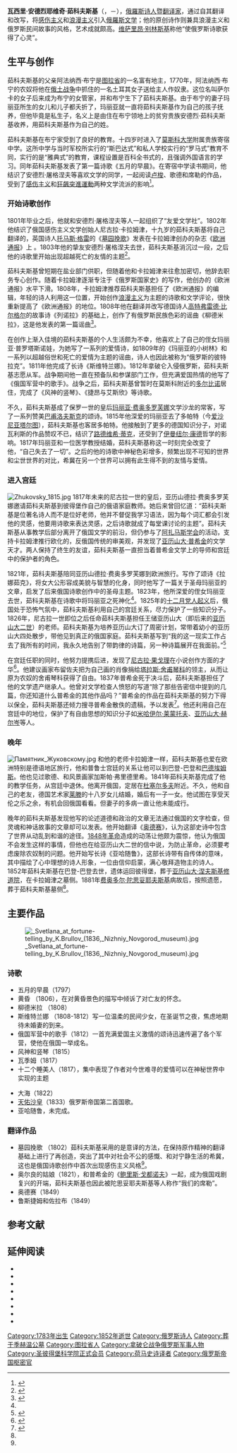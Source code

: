 {{Expand language|1=ru|time=2020-06-12T23:53:13+00:00}}
{{Infobox writer
| name            = 瓦西里·安德烈耶维奇·茹科夫斯基
| image           = Bryullov portrait of Zhukovsky.jpg
| imagesize       = 200px
| caption         = 
| pseudonym       =
| birth_name       =
| birth_date       = {{OldStyleDate|1783年|2月9日|1月29日}}
| birth_place      = {{flagicon|Russia}} [[俄罗斯帝国|俄罗斯帝国]][[图拉州|图拉州]]米申斯克村
| death_date       = {{OldStyleDate|1852年|4月24日|4月12日}}
| death_place      = {{flagicon image|Flagge Großherzogtum Baden (1891–1918).svg}} [[巴登大公國|巴登大公國]][[巴登-巴登|巴登-巴登]]（今屬{{GER}}）
| occupation      = [[诗人|诗人]]、[[翻译家|翻译家]]
| nationality     = [[俄羅斯|俄羅斯]]
| period          = 
| genre           = 
| subject         =
| movement        = 
| notableworks    = [[斯维特兰娜|斯维特兰娜]]、[[十二个睡美人|十二个睡美人]]
| spouse          = 
| partner         =
| children        = 
| relatives       =
| influences      = 歌德、席勒、尼古拉·卡拉姆津
| influenced      = 亚历山大·普希金、尼古莱·果戈理
| awards          =
| signature       = ZhukovskyVASignature.png
| website         =
| portaldisp      =
}}

'''瓦西里·安德烈耶维奇·茹科夫斯基'''（{{lang-rus|Васи́лий Андре́евич Жуко́вский|p=vɐˈsʲilʲɪj ɐˈndrʲejɪvʲɪtɕ ʐʊˈkofskʲɪj}}，{{OldStyleDate|1783年|2月9日|1月29日}}－{{OldStyleDate|1852年|4月24日|4月12日}}），[[俄羅斯|俄羅斯]][[诗人|诗人]]暨[[翻译家|翻译家]]，通过自其翻译和改写，将[[感伤主义|感伤主义]]和[[浪漫主义|浪漫主义]]引入[[俄羅斯文学|俄羅斯文学]]；他的原创诗作则兼具浪漫主义和俄罗斯民间故事的风格，艺术成就颇高。[[维萨里昂·别林斯基|维萨里昂·别林斯基]]称他“使俄罗斯诗歌获得了心灵”。

==生平与创作==
茹科夫斯基的父亲阿法纳西·布宁是[[图拉省|图拉省]]的一名富有地主，1770年，阿法纳西·布宁的农奴将他在[[俄土战争|俄土战争]]中抓住的一名土耳其女子送给主人作奴隶。这位名叫萨尔卡的女子后来成为布宁的女管家，并和布宁生下了茹科夫斯基。由于布宁的妻子玛丽亚所生的女儿和儿子都夭折了，玛丽亚就一直将茹科夫斯基作为自己的孩子抚养，但他毕竟是私生子，名义上是由住在布宁领地上的贫穷贵族安德烈·茹科夫斯基收养，用茹科夫斯基作为自己的姓。

茹科夫斯基在布宁家受到了良好的教育。十四岁时进入了[[莫斯科大学|莫斯科大学]]附属贵族寄宿中学。这所中学与当时军校所实行的“斯巴达式”和私人学校实行的“罗马式”教育不同，实行的是“雅典式”的教育，课程设置是百科全书式的，且强调外国语言的学习。同年茹科夫斯基发表了第一篇诗歌《五月的早晨》。在寄宿中学读书期间，他结识了安德烈·屠格涅夫等喜欢文学的同学，一起阅读[[卢梭|卢梭]]、歌德和席勒的作品，受到了[[感伤主义|感伤主义]]和[[狂飆突進運動|狂飆突進運動]]两种文学流派的影响<ref name="literature">{{cite book|author=Andrew Baruch Wachtel, Ilya Vinitsky|title=Russian Literature|publisher=Wiley|year=2013|isbn=9780745654577|pages=69-76}}</ref>。

===开始诗歌创作===
1801年毕业之后，他就和安德烈·屠格涅夫等人一起组织了“友爱文学社”。1802年他结识了俄国感伤主义文学创始人尼古拉·卡拉姆津，十九岁的茹科夫斯基将自己翻译的，英国诗人[[托马斯·格雷|托马斯·格雷]]的《[[墓园挽歌|墓园挽歌]]》发表在卡拉姆津创办的杂志《[[欧洲通报|欧洲通报]]》上 。1803年他的挚友安德烈·屠格涅夫去世，茹科夫斯基消沉过一段，之后他的诗歌里开始出现超越死亡的友情的主题<ref name="zhukovsky">{{cite book|author=Irina Semenko|title=Vasily Zhukovsky|url=https://archive.org/details/vasilyzhukovsky00seme|publisher=Twayne|year=1976|isbn=0-80572995-X}}</ref>{{rp|13-15}}。

茹科夫斯基曾短期在盐业部门供职，但随着他和卡拉姆津来往愈加密切，他辞去职务专心创作。随着卡拉姆津逐渐专注于《俄罗斯国家史》的写作，他创办的《欧洲通报》水平下滑。1808年，卡拉姆津推荐茹科夫斯基担任了《欧洲通报》的编辑，年轻的诗人利用这一位置，开始创作[[浪漫主义|浪漫主义]]为主题的诗歌和文学评论，很快重新提高了《欧洲通报》的地位。1808年他在翻译并改写德国诗人[[高特弗雷德·比尔格尔|高特弗雷德·比尔格尔]]的故事诗《列诺拉》的基础上，创作了有俄罗斯民族色彩的谣曲《柳德米拉》，这是他发表的第一篇谣曲<ref name="encyclopedia">{{cite book|title=中国大百科全书 （第二版），第18卷，茹科夫斯基条目|publisher=中国大百科全书出版社|year=2003|pages=532-533}}</ref>。

在创作上渐入佳境的茹科夫斯基的个人生活颇为不幸，他喜欢上了自己的侄女玛丽亚·普罗塔斯诺娃，为她写了一系列的爱情诗，如1809年的《玛丽亚的小树林》和一系列以超越俗世和死亡的爱情为主题的谣曲，诗人也因此被称为“俄罗斯的彼特拉克”。1811年他完成了长诗《斯维特兰娜》。1812年拿破仑入侵俄罗斯，茹科夫斯基志愿从军。战争期间他一直在预备队和参谋部门工作，但充满爱国热情的他写了《俄国军营中的歌手》。战争之后，茹科夫斯基曾暂时在莫斯科附近的[[多尔比诺|多尔比诺]]居住，完成了《风神的竖琴》、《捷昂与艾斯欣》等诗歌。

不久，茹科夫斯基成了保罗一世的皇后[[玛丽亚·费奥多罗芙娜皇后_(保罗一世)|玛丽亚·费奥多罗芙娜]]文学沙龙的常客，写了一系列赞美[[巴甫洛夫斯克|巴甫洛夫斯克]]的颂诗。1815年他深爱的玛丽亚去了多帕特（今[[爱沙尼亚|爱沙尼亚]][[塔尔图|塔尔图]]），茹科夫斯基也客居多帕特。他接触到了更多的德国知识分子，对诺瓦利斯的作品赞叹不已，结识了[[路德维希·蒂克|路德维希·蒂克]]，还受到了[[伊曼纽尔·康德|伊曼纽尔·康德]]哲学的影响。1817年玛丽亚和一位医学教授结婚，茹科夫斯基称这一时刻完全改变了他，“自己失去了一切”{{R|zhukovsky|pages=25-26}}。之后的他的诗歌中神秘色彩增多，频繁出现不可知的世界和尘世世界的对比，希冀在另一个世界可以拥有此生得不到的友情与爱情。

===进入宫廷===
[[File:Zhukovsky_1815.jpg|thumb]]
1817年未来的尼古拉一世的皇后，亚历山德拉·费奥多罗芙娜邀请茹科夫斯基到彼得堡作自己的俄语家庭教师。她后来曾回忆道：“茹科夫斯基是位著名诗人而不是位好老师，他并不督促我学习语法，因为每个词汇都会引发他的灵感，他要用诗歌来表达灵感，之后诗歌就成了每堂课讨论的主题”{{R|zhukovsky|pages=27}}。茹科夫斯基从事教学后部分离开了俄国文学的前沿，但仍参与了[[阿扎马斯学会|阿扎马斯学会]]的活动，支持卡拉姆津推行欧化的，反俄国传统的审美观，并发现了[[亚历山大·普希金|亚历山大·普希金]]的文学天才。两人保持了终生的友谊，茹科夫斯基一直担当着普希金文学上的导师和宫廷中的保护者的角色。

1821年，茹科夫斯基陪同亚历山德拉·费奥多罗芙娜到欧洲旅行。写作了颂诗《拉娜茹克》，将女大公形容成美貌与智慧的化身，同时他写了一篇关于圣母玛丽亚的文章，启发了后来俄国诗歌创作中的圣母主题。1823年，他所深爱的侄女玛丽亚去世，茹科夫斯基在诗歌中将玛丽亚之死神化<ref name="literature"></ref>。1825年的[[十二月党人起义|十二月党人起义]]后，俄国处于恐怖气氛中，茹科夫斯基利用自己的宫廷关系，尽力保护了一些知识分子。1826年，尼古拉一世即位之后任命茹科夫斯基担任王储亚历山大（即后来的[[亚历山大二世|亚历山大二世]]）的老师。茹科夫斯基为培养亚历山大订了周密计划，常带着幼小的亚历山大四处散步，带他见到真正的俄国家庭。茹科夫斯基写到“我的这一现实工作占去了我所有的时间，我永久地告别了带韵律的诗篇，另一种诗篇展开在我面前。”<ref name="tsar">{{cite book|author=Edvard Radzinsky|title=Alexander II:The Last Great Tsar|publisher=simon & schuster|year=2006|isbn= 9780743284264|pages=49}}</ref>

在宫廷任职的同时，他努力提携后进，发现了[[尼古拉·果戈理|尼古拉·果戈理]]在小说创作方面的才华<ref>{{cite book|author=Vladimir Vladimirovič Nabokov|title=Nicoly Gogol|url=https://archive.org/details/nikolaigogol0000nabo_w3t1|publisher=New Directions Publishing|year=1961|pages=[https://archive.org/details/nikolaigogol0000nabo_w3t1/page/28 28]}}</ref>。他建议画家布留佐夫把为自己画的肖像捐给[[塔拉斯·舍甫琴科|塔拉斯·舍甫琴科]]的领主，从而让原为农奴的舍甫琴科获得了自由。1837年普希金死于决斗后，茹科夫斯基担任了他的文学遗产继承人。他曾对文学检查人愤怒的写道“除了那些告密信中提到的几篇，你还知道什么普希金的其他作品吗？”普希金的作品在茹科夫斯基的努力下得以保全，茹科夫斯基还倾力搜寻普希金散佚的遗稿，予以发表<ref>{{cite book|author=Marcus C. Levitt|title=Russian literary Politics and the Pushkin celebration of 1880|url=https://archive.org/details/russianliteraryp0000levi|publisher=Cornell Universiy Press|year=1989|pages=[https://archive.org/details/russianliteraryp0000levi/page/n35 18]-19}}</ref>。他还利用自己在宫廷中的地位，保护了有自由思想的知识分子如[[米哈伊尔·莱蒙托夫|米哈伊尔·莱蒙托夫]]、[[亚历山大·赫尔岑|亚历山大·赫尔岑]]等人。

===晚年===
[[File:Памятник_Жуковскому.jpg|thumb]]
和他的老师卡拉姆津一样，茹科夫斯基也爱在欧洲特别是德语地区旅行，他和普鲁士宫廷的关系让他可以到巴登-巴登和[[巴德埃姆斯|巴德埃姆斯]]。他也见过歌德、和风景画家加斯帕·弗里德里希。1841年茹科夫斯基完成了他的教学任务，从宫廷中退休。他离开俄国，定居在[[杜塞尔多夫|杜塞尔多夫]]附近。不久，他和自己的老友，德国艺术家[[莱滕|莱滕]]的十八岁女儿结婚，婚后有一子一女。他试图在享受天伦之乐之余，有机会回俄国看看。但妻子的多病一直让他未能成行。

晚年的茹科夫斯基发现他写的论述道德和政治的文章无法通过俄国的文字检查，但灵魂和神话故事的文章却可以发表。他开始翻译《[[奥德赛|奥德赛]]》，认为这部史诗中包含了世界从动乱到和谐的途径。[[1848年革命|1848年革命]]造成的动荡让他颇为震惊，他认为俄国不会发生这样的事情，但他也在给亚历山大二世的信中说，为防止革命，必须要考虑废除农奴制的问题{{R|zhukovsky|pages=35}}。他开始写长诗《亚哈随鲁》，这部长诗带有自传体的意味，其中描绘了心中理想的诗人形象，一位由信仰启蒙，满心敬拜造物主的诗人。1852年茹科夫斯基在巴登-巴登去世，遗体运回彼得堡，葬于[[亚历山大·涅夫斯基修道院|亚历山大·涅夫斯基修道院]]，在卡拉姆津之墓侧。1881年[[费奥多尔·陀思妥耶夫斯基|费奥多尔·陀思妥耶夫斯基]]病故后，按照遗愿，葬于茹科夫斯基墓侧<ref name="literature"></ref>。

==主要作品==
[[File:_Svetlana_at_fortune-telling_by_K.Brullov_(1836,_Nizhniy_Novgorod_museum).jpg|thumb]]
===诗歌===
*五月的早晨（1797）
*黄昏 （1806），在对黄昏景色的描写中倾诉了对亡友的怀念。
*柳德米拉 （1808）
*斯维特兰娜 （1808-1812）写一位温柔的民间少女，在圣诞节之夜，焦虑地期待未婚妻的到来。
*俄国军营中的歌手（1812）一首充满爱国主义激情的颂诗迅速传遍了各个军营，使他在俄国一举成名。
*风神和竖琴（1815）
*瓦季姆（1817）
*十二个睡美人（1817），集中表现了作者对今世难寻的爱情可以在神秘世界中实现的主题
{{Quotation|
:困顿的心田里重新漾起,
:对那个神秘世界的企望耿耿；
:竖琴又回响起很久以前的旋律,
:宛若精灵振翮,依稀可闻；
:对过去了的幸福的怀恋
:重新温暖了我冰凉的灵魂；
:我所亲近的一切在远方纷呈,
:往事历历在目,就像当初一样栩栩如生<ref name="十二个睡美人">{{cite book|author=茹科夫斯基著、黄成来，金留春译|title=十二个睡美人：茹科夫斯基诗选|publisher=上海译文出版社|year=1989}}</ref> 。}}
*大海（1822）
*[[天佑沙皇|天佑沙皇]]（1833）俄罗斯帝国第二首国歌。
*亚哈随鲁，未完成。

===翻译作品===
*墓园挽歌 （1802）茹科夫斯基采用的是意译的方法，在保持原作精神的翻译基础上进行了再创造，突出了其中对社会不公的感慨、和对宁静生活的希冀，这也是俄国诗歌创作中首次出现感伤主义风格<ref name="literature"></ref>。
*奥尔良的姑娘（1821），和普希金的《[[鲍里斯·戈都诺夫|鲍里斯·戈都诺夫]]》一起，成为俄国戏剧复兴的开端，茹科夫斯基也因此被陀思妥耶夫斯基等人称作“我们的席勒”。
*奥德赛（1849）
*鲁斯捷姆和佐拉布（1849）

==参考文献==
{{reflist}}

== 延伸阅读 ==
*{{cite book|last=Nabokov|first=Vladimir|title=Lectures in Russian Literature|year=1981|publisher=Harcourt|location=New York}}
*{{cite book|last=Pein|first=Annette|title=Schiller and Zhukovsky: Aesthetic Theory in Poetic Translation|year=1991|publisher=Liber|location=Mainz}}
*{{cite book|last=Rueckert|first=George|title=Zhukovsky and the Germans: A Study in Romantic Hermeneutics|year=2003|publisher=Univ. of WA Doctoral Dissertation|location=Seattle}}
*{{cite book|last=Semenko|first=I.M.|title=Zhizn' i poeziia Zhukovskogo|year=1975|publisher=Khudozhestvennaia literatura|location=Moscow}}
*{{cite book|last=Semenko|first=I.M.|title=Vasily Zhukovsky|year=1976|publisher=Twayne Publishers|location=Boston}}
*{{cite book|last=Veselovsky|first=A.N.|title=V.A. Zhukovskii: Poeziia chuvstva i "serdechnogo voobrazheniia"|year=1999|publisher=Intrada|location=Moscow}}
*{{cite book|last=Yanushkevich|first=A.S.|title=Etapy i problemy tvorcheskoi evolutsii V.A. Zhukovskogo|year=1985|publisher=Izd. Tomskogo Universiteta|location=Tomsk}}
*{{cite book|last=Yesuitova|first=R.V.|title=Zhukovskii i ego vremia|year=1989|publisher=Nauka|location=Leningrad}}

{{浪漫主义}}

{{Authority control}}

{{DEFAULTSORT:Zhukovsky, Vasily}}
[[Category:1783年出生|Category:1783年出生]]
[[Category:1852年逝世|Category:1852年逝世]]
[[Category:俄罗斯诗人|Category:俄罗斯诗人]]
[[Category:葬于季赫温公墓|Category:葬于季赫温公墓]]
[[Category:图拉省人|Category:图拉省人]]
[[Category:拿破仑战争俄罗斯军事人物|Category:拿破仑战争俄罗斯军事人物]]
[[Category:圣彼得堡科学院正式会员|Category:圣彼得堡科学院正式会员]]
[[Category:荷马史诗译者|Category:荷马史诗译者]]
[[Category:俄罗斯帝国枢密官|Category:俄罗斯帝国枢密官]]